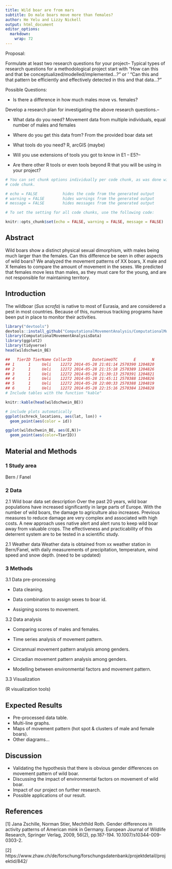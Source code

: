 ---
title: Wild boar are from mars
subtitle: Do male boars move more than females?
author: He Yelu and Lizzy Nickell
output: html_document
editor_options: 
  markdown: 
    wrap: 72
---

Proposal:

Formulate at least two research questions for your project-- Typical types of research questions for a methodological project start with "How can this and that be conceptualized/modelled/implemented...?" or ' "Can this and that pattern be efficiently and effectively detected in this and that data...?"

Possible Questions:

-   Is there a difference in how much males move vs. females?

Develop a research plan for investigating the above research questions.--

-   What data do you need? Movement data from multiple individuals, equal number of males and females

-   Where do you get this data from? From the provided boar data set

-   What tools do you need? R, arcGIS (maybe)

-   Will you use extensions of tools you got to know in E1 -- E5?--

-   Are there other R tools or even tools beyond R that you will be using in your project?


<!-- You can add  your R Code with Code chunks-->

```{r, echo = FALSE, warning=FALSE, message=FALSE}

# You can set chunk options individually per code chunk, as was done with this
# code chunk.

# echo = FALSE           hides the code from the generated output
# warning = FALSE        hides warnings from the generated output
# message = FALSE        hides messages from the generated output

# To set the setting for all code chunks, use the following code:

knitr::opts_chunk$set(echo = FALSE, warning = FALSE, message = FALSE)

```

## Abstract

Wild boars show a distinct physical sexual dimorphism, with males being much larger than the females. Can this difference be seen in other aspects of wild boars? We analyzed the movement patterns of XX boars, X male and X females to compare the amount of movement in the sexes. We predicted that females move less than males, as they must care for the young, and are not responsible for maintaining territory.

## Introduction

The wildboar (*Sus scrofa*) is native to most of Eurasia, and are considered a pest in most countries. Because of this, numerous tracking programs have been put in place to monitor their activities.

```{r}
library("devtools")
devtools::install_github("ComputationalMovementAnalysis/ComputationalMovementAnalysisData")
library(ComputationalMovementAnalysisData)
library(ggplot2)
library(tidyverse)
head(wildschwein_BE)

##   TierID TierName CollarID         DatetimeUTC       E       N
## 1      1     Ueli    12272 2014-05-28 21:01:14 2570390 1204820
## 2      1     Ueli    12272 2014-05-28 21:15:18 2570389 1204826
## 3      1     Ueli    12272 2014-05-28 21:30:13 2570391 1204821
## 4      1     Ueli    12272 2014-05-28 21:45:11 2570388 1204826
## 5      1     Ueli    12272 2014-05-28 22:00:33 2570388 1204819
## 6      1     Ueli    12272 2014-05-28 22:15:16 2570384 1204828
# Include tables with the function "kable"

knitr::kable(head(wildschwein_BE))
```

```{r}
# include plots automatically
ggplot(schreck_locations, aes(lat, lon)) +
  geom_point(aes(color = id)) 

ggplot(wildschwein_BE, aes(E,N))+
  geom_point(aes(color=TierID))
```

## Material and Methods

<!-- the following is just a placeholder text, remove it!-->
### 1 Study area

Bern / Fanel


### 2 Data

2.1 Wild boar data set description
  Over the past 20 years, wild boar populations have increased significantly in large parts of Europe. With the number of wild boars, the damage to agriculture also increases. Previous measures to reduce damage are very complex and associated with high costs. A new approach uses native alert and alert runs to keep wild boar away from valuable crops. The effectiveness and practicability of this deterrent system are to be tested in a scientific study.

2.1 Weather data
  Weather data is obtained from xx weather station in Bern/Fanel, with daily measurements of precipitation, temperature, wind speed and snow depth. (need to be updated)


### 3 Methods

3.1 Data pre-processing

-   Data cleaning.

-   Data combination to assign sexes to boar id.

-   Assigning scores to movement.

3.2 Data analysis

-   Comparing scores of males and females.

-   Time series analysis of movement pattern.

-   Circannual movement pattern analysis among genders.

-   Circadian movement pattern analysis among genders.

-   Modelling between environmental factors and movement pattern.

3.3 Visualization

(R visualization tools)

## Expected Results
-   Pre-processed data table.
-   Multi-line graphs.
-   Maps of movement pattern (hot spot & clusters of male and female boars).
-   Other diagrams...

## Discussion
-   Validating the hypothesis that there is obvious gender differences on movement pattern of wild boar.
-   Discussing the impact of environmental factors on movement of wild boar.
-   Impact of our project on further research.
-   Possible applications of our result.

## References

[1] Jana Zschille, Norman Stier, Mechthild Roth. Gender differences in activity patterns of American mink in Germany. European Journal of Wildlife Research, Springer Verlag, 2009, 56(2), pp.187-194. 10.1007/s10344-009-0303-2.

[2] https://www.zhaw.ch/de/forschung/forschungsdatenbank/projektdetail/projektid/842/